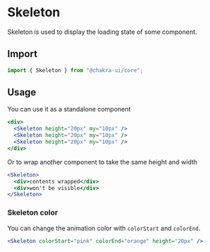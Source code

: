 
<SEO
  title="Skeleton"
  description="Skeleton is used to display the loading state of some component"
/>

# Skeleton

Skeleton is used to display the loading state of some component.

## Import

```js
import { Skeleton } from "@chakra-ui/core";
```

## Usage

You can use it as a standalone component

```jsx
<div>
  <Skeleton height="20px" my="10px" />
  <Skeleton height="20px" my="10px" />
  <Skeleton height="20px" my="10px" />
</div>
```

Or to wrap another component to take the same height and width

```jsx
<Skeleton>
  <div>contents wrapped</div>
  <div>won't be visible</div>
</Skeleton>
```

### Skeleton color

You can change the animation color with `colorStart` and `colorEnd`.

```jsx
<Skeleton colorStart="pink" colorEnd="orange" height="20px" />
```
